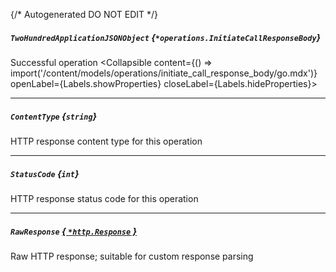 {/* Autogenerated DO NOT EDIT  */}

##### `TwoHundredApplicationJSONObject` *{`*operations.InitiateCallResponseBody`}*
Successful operation
<Collapsible content={() => import('/content/models/operations/initiate_call_response_body/go.mdx')} openLabel={Labels.showProperties} closeLabel={Labels.hideProperties}>
</Collapsible>

---
##### `ContentType` *{`string`}*
HTTP response content type for this operation

---
##### `StatusCode` *{`int`}*
HTTP response status code for this operation

---
##### `RawResponse` [*{ `*http.Response` }*](https://pkg.go.dev/net/http#Response)
Raw HTTP response; suitable for custom response parsing


